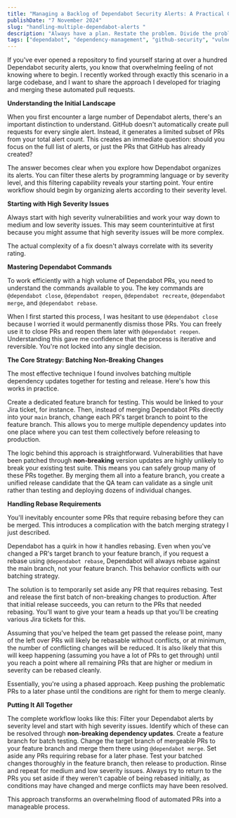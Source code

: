 ```yaml
---
title: "Managing a Backlog of Dependabot Security Alerts: A Practical Guide"
publishDate: "7 November 2024"
slug: "handling-multiple-dependabot-alerts "
description: "Always have a plan. Restate the problem. Divide the problem. Start with what you know. Reduce the problem."
tags: ["dependabot", "dependency-management", "github-security", "vulnerability-management", "automation", "devops", "software-development"]
---
```


If you've ever opened a repository to find yourself staring at over a hundred Dependabot security alerts, you know that overwhelming feeling of not knowing where to begin. I recently worked through exactly this scenario in a large codebase, and I want to share the approach I developed for triaging and merging these automated pull requests.

**Understanding the Initial Landscape**

When you first encounter a large number of Dependabot alerts, there's an important distinction to understand. GitHub doesn't automatically create pull requests for every single alert. Instead, it generates a limited subset of PRs from your total alert count. This creates an immediate question: should you focus on the full list of alerts, or just the PRs that GitHub has already created?

The answer becomes clear when you explore how Dependabot organizes its alerts. You can filter these alerts by programming language or by severity level, and this filtering capability reveals your starting point. Your entire workflow should begin by organizing alerts according to their severity level.

**Starting with High Severity Issues**

Always start with high severity vulnerabilities and work your way down to medium and low severity issues. This may seem counterintuitive at first because you might assume that high severity issues will be more complex.

The actual complexity of a fix doesn't always correlate with its severity rating.

**Mastering Dependabot Commands**

To work efficiently with a high volume of Dependabot PRs, you need to understand the commands available to you. The key commands are `@dependabot close`, `@dependabot reopen`, `@dependabot recreate`, `@dependabot merge`, and `@dependabot rebase`.

When I first started this process, I was hesitant to use `@dependabot close` because I worried it would permanently dismiss those PRs. You can freely use it to close PRs and reopen them later with `@dependabot reopen`. Understanding this gave me confidence that the process is iterative and reversible. You're not locked into any single decision.

**The Core Strategy: Batching Non-Breaking Changes**

The most effective technique I found involves batching multiple dependency updates together for testing and release. Here's how this works in practice.

Create a dedicated feature branch for testing. This would be linked to your Jira ticket, for instance. Then, instead of merging Dependabot PRs directly into your `main` branch, change each PR's target branch to point to the feature branch. This allows you to merge multiple dependency updates into one place where you can test them collectively before releasing to production.

The logic behind this approach is straightforward. Vulnerabilities that have been patched through **non-breaking** version updates are highly unlikely to break your existing test suite. This means you can safely group many of these PRs together. By merging them all into a feature branch, you create a unified release candidate that the QA team can validate as a single unit rather than testing and deploying dozens of individual changes.

**Handling Rebase Requirements**

You'll inevitably encounter some PRs that require rebasing before they can be merged. This introduces a complication with the batch merging strategy I just described.

Dependabot has a quirk in how it handles rebasing. Even when you've changed a PR's target branch to your feature branch, if you request a rebase using `@dependabot rebase`, Dependabot will always rebase against the main branch, not your feature branch. This behavior conflicts with our batching strategy.

The solution is to temporarily set aside any PR that requires rebasing. Test and release the first batch of non-breaking changes to production. After that initial release succeeds, you can return to the PRs that needed rebasing. You'll want to give your team a heads up that you'll be creating various Jira tickets for this.

Assuming that you've helped the team get passed the release point, many of the left over PRs will likely be rebasable without conflicts, or at minimum, the number of conflicting changes will be reduced. It is also likely that this will keep happening (assuming you have a lot of PRs to get through) until you reach a point where all remaining PRs that are higher or medium in severity can be rebased cleanly.

Essentially, you're using a phased approach. Keep pushing the problematic PRs to a later phase until the conditions are right for them to merge cleanly.

**Putting It All Together**

The complete workflow looks like this: Filter your Dependabot alerts by severity level and start with high severity issues. Identify which of these can be resolved through **non-breaking dependency updates**. Create a feature branch for batch testing. Change the target branch of mergeable PRs to your feature branch and merge them there using `@dependabot merge`. Set aside any PRs requiring rebase for a later phase. Test your batched changes thoroughly in the feature branch, then release to production. Rinse and repeat for medium and low severity issues. Always try to return to the PRs you set aside if they weren't capable of being rebased initially, as conditions may have changed and merge conflicts may have been resolved.

This approach transforms an overwhelming flood of automated PRs into a manageable process.
